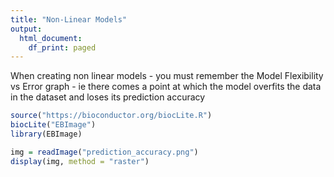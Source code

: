 ```yaml
---
title: "Non-Linear Models"
output:
  html_document:
    df_print: paged
---
```


When creating non linear models - you must remember the Model Flexibility vs Error graph - ie there comes a point at which the model overfits the data in the dataset and loses its prediction accuracy

```r
source("https://bioconductor.org/biocLite.R")
biocLite("EBImage")
library(EBImage)
```

```r
img = readImage("prediction_accuracy.png")
display(img, method = "raster")

```
